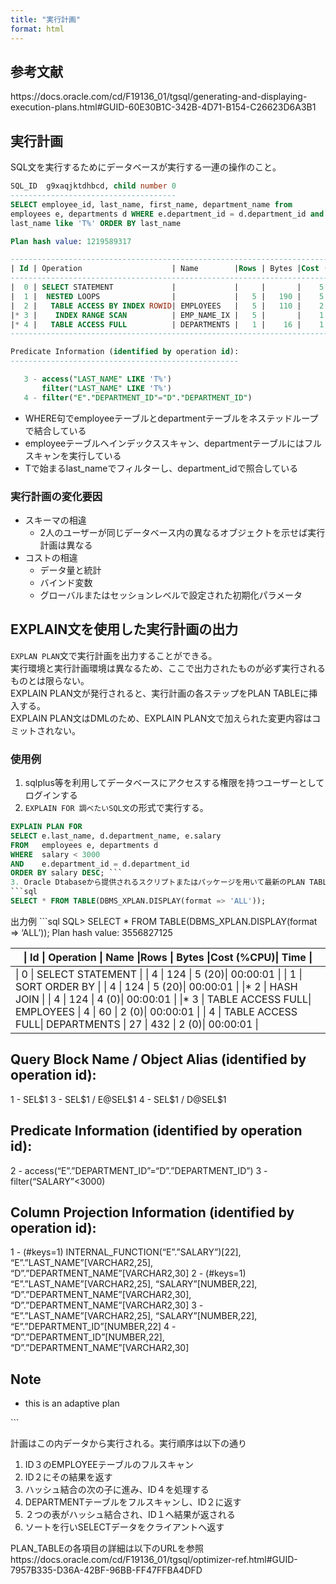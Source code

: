 ```yaml
---
title: "実行計画"
format: html
---
```


## 参考文献
https://docs.oracle.com/cd/F19136_01/tgsql/generating-and-displaying-execution-plans.html#GUID-60E30B1C-342B-4D71-B154-C26623D6A3B1

## 実行計画

SQL文を実行するためにデータベースが実行する一連の操作のこと。

```sql
SQL_ID  g9xaqjktdhbcd, child number 0
-------------------------------------
SELECT employee_id, last_name, first_name, department_name from
employees e, departments d WHERE e.department_id = d.department_id and
last_name like 'T%' ORDER BY last_name

Plan hash value: 1219589317

----------------------------------------------------------------------------------------
| Id | Operation                    | Name        |Rows | Bytes |Cost (%CPU)| Time     |
----------------------------------------------------------------------------------------
|  0 | SELECT STATEMENT             |             |     |       |    5 (100)|          |
|  1 |  NESTED LOOPS                |             |   5 |   190 |    5   (0)| 00:00:01 |
|  2 |   TABLE ACCESS BY INDEX ROWID| EMPLOYEES   |   5 |   110 |    2   (0)| 00:00:01 |
|* 3 |    INDEX RANGE SCAN          | EMP_NAME_IX |   5 |       |    1   (0)| 00:00:01 |
|* 4 |   TABLE ACCESS FULL          | DEPARTMENTS |   1 |    16 |    1   (0)| 00:00:01 |
----------------------------------------------------------------------------------------

Predicate Information (identified by operation id):
---------------------------------------------------

   3 - access("LAST_NAME" LIKE 'T%')
       filter("LAST_NAME" LIKE 'T%')
   4 - filter("E"."DEPARTMENT_ID"="D"."DEPARTMENT_ID")
```

* WHERE句でemployeeテーブルとdepartmentテーブルをネステッドループで結合している
* employeeテーブルへインデックススキャン、departmentテーブルにはフルスキャンを実行している
* Tで始まるlast_nameでフィルターし、department_idで照合している

### 実行計画の変化要因

* スキーマの相違
  * 2人のユーザーが同じデータベース内の異なるオブジェクトを示せば実行計画は異なる
* コストの相違
  * データ量と統計
  * バインド変数
  * グローバルまたはセッションレベルで設定された初期化パラメータ

## EXPLAIN文を使用した実行計画の出力

`EXPLAN PLAN`文で実行計画を出力することができる。<br>
実行環境と実行計画環境は異なるため、ここで出力されたものが必ず実行されるものとは限らない。<br>
EXPLAIN PLAN文が発行されると、実行計画の各ステップをPLAN TABLEに挿入する。<br>
EXPLAIN PLAN文はDMLのため、EXPLAIN PLAN文で加えられた変更内容はコミットされない。

### 使用例

1. sqlplus等を利用してデータベースにアクセスする権限を持つユーザーとしてログインする
2. `EXPLAIN FOR 調べたいSQL文`の形式で実行する。
  ```sql 
  EXPLAIN PLAN FOR
  SELECT e.last_name, d.department_name, e.salary
  FROM   employees e, departments d
  WHERE  salary < 3000
  AND    e.department_id = d.department_id
  ORDER BY salary DESC; ```
3. Oracle Dtabaseから提供されるスクリプトまたはパッケージを用いて最新のPLAN TABLEを出力する。
  ```sql
  SELECT * FROM TABLE(DBMS_XPLAN.DISPLAY(format => 'ALL'));
  ```
  出力例
  ```sql
  SQL> SELECT * FROM TABLE(DBMS_XPLAN.DISPLAY(format => 'ALL'));
Plan hash value: 3556827125

------------------------------------------------------------------------------
| Id | Operation           | Name        |Rows | Bytes |Cost (%CPU)| Time    |
------------------------------------------------------------------------------
|  0 | SELECT STATEMENT    |             |   4 |   124 |   5  (20)| 00:00:01 |
|  1 |  SORT ORDER BY      |             |   4 |   124 |   5  (20)| 00:00:01 |
|* 2 |   HASH JOIN         |             |   4 |   124 |   4   (0)| 00:00:01 |
|* 3 |    TABLE ACCESS FULL| EMPLOYEES   |   4 |    60 |   2   (0)| 00:00:01 |
|  4 |    TABLE ACCESS FULL| DEPARTMENTS |  27 |   432 |   2   (0)| 00:00:01 |
------------------------------------------------------------------------------

Query Block Name / Object Alias (identified by operation id):
-------------------------------------------------------------

   1 - SEL$1
   3 - SEL$1 / E@SEL$1
   4 - SEL$1 / D@SEL$1

Predicate Information (identified by operation id):
---------------------------------------------------

   2 - access("E"."DEPARTMENT_ID"="D"."DEPARTMENT_ID")
   3 - filter("SALARY"<3000)

Column Projection Information (identified by operation id):
-----------------------------------------------------------

   1 - (#keys=1) INTERNAL_FUNCTION("E"."SALARY")[22],
       "E"."LAST_NAME"[VARCHAR2,25], "D"."DEPARTMENT_NAME"[VARCHAR2,30]
   2 - (#keys=1) "E"."LAST_NAME"[VARCHAR2,25], "SALARY"[NUMBER,22],
       "D"."DEPARTMENT_NAME"[VARCHAR2,30], "D"."DEPARTMENT_NAME"[VARCHAR2,30]
   3 - "E"."LAST_NAME"[VARCHAR2,25], "SALARY"[NUMBER,22],
       "E"."DEPARTMENT_ID"[NUMBER,22]
   4 - "D"."DEPARTMENT_ID"[NUMBER,22], "D"."DEPARTMENT_NAME"[VARCHAR2,30]

Note
-----
   - this is an adaptive plan

  ```

計画はこの内データから実行される。実行順序は以下の通り

1. ID３のEMPLOYEEテーブルのフルスキャン
2. ID２にその結果を返す
3. ハッシュ結合の次の子に進み、ID４を処理する
4. DEPARTMENTテーブルをフルスキャンし、ID２に返す
5. ２つの表がハッシュ結合され、ID１へ結果が返される
6. ソートを行いSELECTデータをクライアントへ返す

PLAN_TABLEの各項目の詳細は以下のURLを参照<br>
https://docs.oracle.com/cd/F19136_01/tgsql/optimizer-ref.html#GUID-7957B335-D36A-42BF-96BB-FF47FFBA4DFD